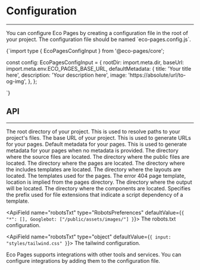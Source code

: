
# Configuration
---

You can configure Eco Pages by creating a configuration file in the root of your project. The configuration file should be named \`eco-pages.config.js\`.

<CodeBlock lang='typescript'>
{`import type { EcoPagesConfigInput } from '@eco-pages/core';

const config: EcoPagesConfigInput = {
  rootDir: import.meta.dir,
  baseUrl: import.meta.env.ECO_PAGES_BASE_URL,
  defaultMetadata: {
    title: 'Your title here',
    description: 'Your description here',
    image: 'https://absolute/url/to-og-img',
  },
};

`}
</CodeBlock>

## API
---

<ApiField name="rootDir" defaultValue="." type="string">
The root directory of your project. This is used to resolve paths to your project's files.
</ApiField>

<ApiField name="baseUrl" mandatory type="string">
The base URL of your project. This is used to generate URLs for your pages.
</ApiField>

<ApiField name="defaultMetadata" type="PageMetadataProps">
Default metadata for your pages. This is used to generate metadata for your pages when no metadata is provided.
</ApiField>

<ApiField name="srcDir" type="string" defaultValue="src">
The directory where the source files are located.
</ApiField>

<ApiField name="public" type="string" defaultValue="public">
The directory where the public files are located.
</ApiField>

<ApiField name="pages" type="string" defaultValue="pages">
The directory where the pages are located.
</ApiField>

<ApiField name="includes" type="string" defaultValue="includes">
The directory where the includes templates are located.
</ApiField>

<ApiField name="layouts" type="string" defaultValue="layouts">
The directory where the layouts are located.
</ApiField>

<ApiField name="includesTemplates" type="IncludesTemplates" defaultValue="{head: 'head.kita.tsx', html: 'html.kita.tsx', seo: 'seo.kita.tsx'}">
The templates used for the pages.
</ApiField>

<ApiField name="error404Template" type="string" defaultValue="404.kita.tsx">
The error 404 page template, location is implied from the pages directory.
</ApiField>

<ApiField name="dist" type="string" defaultValue=".eco">
The directory where the output will be located.
</ApiField>

<ApiField name="components" type="string" defaultValue="components">
The directory where the components are located.
</ApiField>

<ApiField name="scriptDescriptor" type="string" defaultValue="script">
Specifies the prefix used for file extensions that indicate a script dependency of a template.
</ApiField>

<ApiField name="robotsTxt" type="RobotsPreferences" defaultValue={`{ "*": [], Googlebot: ["/public/assets/images/"] }`}>
The robots.txt configuration.
</ApiField>

<ApiField name="robotsTxt" type="object" defaultValue={`{ input: "styles/tailwind.css" }`}>
The tailwind configuration.
</ApiField>

<ApiField name="integrations" type="IntegrationConfig" defaultValue="[kita,lit]">
Eco Pages supports integrations with other tools and services. You can configure integrations by adding them to the configuration file.
</ApiField>



